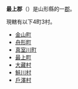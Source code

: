 {{日本郡
| 郡 = 最上郡
| 日文原名 = 最上郡
| 平假名 = もがみぐん
| 羅馬字拼音 = Mogami-gun
| 地圖 =
| 都道府縣 = 山形縣
| 編號 = 
| 町 = 4
| 村 = 3
| 經度 = 
| 緯度 = 
| 註記 = 
|}}
'''最上郡'''（{{jpn|j=最上郡|hg=もがみぐん|rm=Mogami gun|f=y}}）是山形縣的一[[郡|郡]]。 

現轄有以下4町3村。
*[[金山町_(山形縣)|金山町]]
*[[舟形町|舟形町]]
*[[真室川町|真室川町]]
*[[最上町|最上町]]
*[[大藏村|大藏村]]
*[[鮭川村|鮭川村]]
*[[戶澤村|戶澤村]]

{{羽前國的郡}}
{{山形縣}}{{Authority control}}